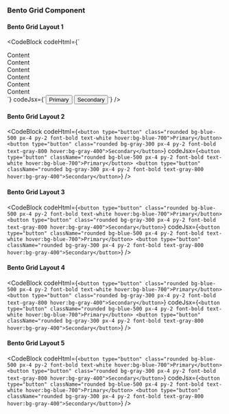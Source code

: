 ---
---


### Bento Grid Component

#### Bento Grid Layout 1

<Preview>
    <BentoGrid1 />
</Preview>

<CodeBlock
  codeHtml={`<div class="grid grid-cols-4 grid-rows-3 gap-2 bg-black p-5">
  <div class="col-span-1 row-span-2 flex h-60 items-center justify-center rounded-xl bg-yellow-100">
    <div class="text-center text-xl font-medium">Content</div>
  </div>
  <div class="col-span-1 row-span-2 flex items-center justify-center rounded-xl bg-green-100">
    <div class="text-center text-xl font-medium">Content</div>
  </div>
  <div class="col-span-2 row-span-2 flex items-center justify-center rounded-xl bg-purple-100">
    <div class="text-center text-xl font-medium">Content</div>
  </div>
  <div class="col-span-2 row-span-1 flex items-center justify-center rounded-xl bg-red-100">
    <div class="text-center text-xl font-medium">Content</div>
  </div>
  <div class="col-span-1 row-span-1 flex items-center justify-center rounded-lg bg-indigo-100">
    <div class="text-center text-xl font-medium">Content</div>
  </div>
  <div class="col-span-1 row-span-1 flex items-center justify-center rounded-xl bg-orange-100">
    <div class="text-xl font-medium">Content</div>
  </div>
</div>`}
  codeJsx={`<button type="button" className="rounded bg-blue-500 px-4 py-2 font-bold text-white hover:bg-blue-700">Primary</button>
<button type="button" className="rounded bg-gray-300 px-4 py-2 font-bold text-gray-800 hover:bg-gray-400">Secondary</button>`}
/>


#### Bento Grid Layout 2

<Preview>
    <BentoGrid2 />
</Preview>

<CodeBlock
  codeHtml={`<button type="button" class="rounded bg-blue-500 px-4 py-2 font-bold text-white hover:bg-blue-700">Primary</button>
<button type="button" class="rounded bg-gray-300 px-4 py-2 font-bold text-gray-800 hover:bg-gray-400">Secondary</button>`}
  codeJsx={`<button type="button" className="rounded bg-blue-500 px-4 py-2 font-bold text-white hover:bg-blue-700">Primary</button>
<button type="button" className="rounded bg-gray-300 px-4 py-2 font-bold text-gray-800 hover:bg-gray-400">Secondary</button>`}
/>


#### Bento Grid Layout 3

<Preview>
    <BentoGrid3 />
</Preview>

<CodeBlock
  codeHtml={`<button type="button" class="rounded bg-blue-500 px-4 py-2 font-bold text-white hover:bg-blue-700">Primary</button>
<button type="button" class="rounded bg-gray-300 px-4 py-2 font-bold text-gray-800 hover:bg-gray-400">Secondary</button>`}
  codeJsx={`<button type="button" className="rounded bg-blue-500 px-4 py-2 font-bold text-white hover:bg-blue-700">Primary</button>
<button type="button" className="rounded bg-gray-300 px-4 py-2 font-bold text-gray-800 hover:bg-gray-400">Secondary</button>`}
/>


#### Bento Grid Layout 4

<Preview>
    <BentoGrid4 />
</Preview>

<CodeBlock
  codeHtml={`<button type="button" class="rounded bg-blue-500 px-4 py-2 font-bold text-white hover:bg-blue-700">Primary</button>
<button type="button" class="rounded bg-gray-300 px-4 py-2 font-bold text-gray-800 hover:bg-gray-400">Secondary</button>`}
  codeJsx={`<button type="button" className="rounded bg-blue-500 px-4 py-2 font-bold text-white hover:bg-blue-700">Primary</button>
<button type="button" className="rounded bg-gray-300 px-4 py-2 font-bold text-gray-800 hover:bg-gray-400">Secondary</button>`}
/>


#### Bento Grid Layout 5

<Preview>
    <BentoGrid5 />
</Preview>

<CodeBlock
  codeHtml={`<button type="button" class="rounded bg-blue-500 px-4 py-2 font-bold text-white hover:bg-blue-700">Primary</button>
<button type="button" class="rounded bg-gray-300 px-4 py-2 font-bold text-gray-800 hover:bg-gray-400">Secondary</button>`}
  codeJsx={`<button type="button" className="rounded bg-blue-500 px-4 py-2 font-bold text-white hover:bg-blue-700">Primary</button>
<button type="button" className="rounded bg-gray-300 px-4 py-2 font-bold text-gray-800 hover:bg-gray-400">Secondary</button>`}
/>
